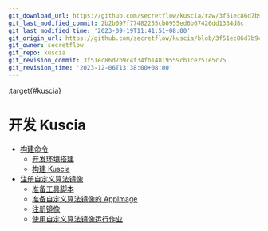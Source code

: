 ```yaml
---
git_download_url: https://github.com/secretflow/kuscia/raw/3f51ec86d7b9c4f34fb14819559cb1ce251e5c75/docs/development/index.rst
git_last_modified_commit: 2b2b097f77482255cb0955ed6b67426dd1334d8c
git_last_modified_time: '2023-09-19T11:41:51+08:00'
git_origin_url: https://github.com/secretflow/kuscia/blob/3f51ec86d7b9c4f34fb14819559cb1ce251e5c75/docs/development/index.rst
git_owner: secretflow
git_repo: kuscia
git_revision_commit: 3f51ec86d7b9c4f34fb14819559cb1ce251e5c75
git_revision_time: '2023-12-06T13:38:00+08:00'
---
```


:target{#kuscia}

# 开发 Kuscia

<TableOfContents>


  - [构建命令](build_kuscia_cn.mdx)
    - [开发环境搭建](build_kuscia_cn.mdx#id2)
    - [构建 Kuscia](build_kuscia_cn.mdx#kuscia)
  - [注册自定义算法镜像](register_custom_image.mdx)
    - [准备工具脚本](register_custom_image.mdx#id2)
    - [准备自定义算法镜像的 AppImage](register_custom_image.mdx#appimage)
    - [注册镜像](register_custom_image.mdx#id5)
    - [使用自定义算法镜像运行作业](register_custom_image.mdx#id8)
</TableOfContents>
